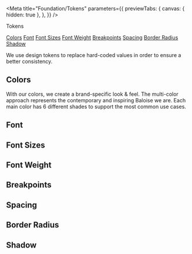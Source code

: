 
<Meta
  title="Foundation/Tokens"
  parameters={{
    previewTabs: {
      canvas: { hidden: true },
    },
  }}
/>

<bal-doc-banner subtitle="Foundation">Tokens</bal-doc-banner>

<bal-doc-tabs>
  <a href="#colors">Colors</a>
  <a href="#font">Font</a>
  <a href="#font-sizes">Font Sizes</a>
  <a href="#font-weight">Font Weight</a>
  <a href="#breakpoints">Breakpoints</a>
  <a href="#spacing">Spacing</a>
  <a href="#border-radius">Border Radius</a>
  <a href="#shadow">Shadow</a>
</bal-doc-tabs>

<bal-doc-lead>We use design tokens to replace hard-coded values in order to ensure a better consistency.</bal-doc-lead>

<h2 id="colors">Colors</h2>

With our colors, we create a brand-specific look & feel. The multi-color approach represents the contemporary and inspiring Baloise we are.
Each main color has 6 different shades to support the most common use cases.

<bal-doc-tokens-colors></bal-doc-tokens-colors>

<h2 id="font">Font</h2>

<bal-doc-tokens-font></bal-doc-tokens-font>

<h2 id="font-sizes">Font Sizes</h2>

<bal-doc-tokens-font-sizes></bal-doc-tokens-font-sizes>

<h2 id="font-weight">Font Weight</h2>

<bal-doc-tokens-font-weight></bal-doc-tokens-font-weight>

<h2 id="breakpoints">Breakpoints</h2>

<bal-doc-tokens-breakpoints></bal-doc-tokens-breakpoints>

<h2 id="spacing">Spacing</h2>

<bal-doc-tokens-spacing></bal-doc-tokens-spacing>

<h2 id="border-radius">Border Radius</h2>

<bal-doc-tokens-radius></bal-doc-tokens-radius>

<h2 id="shadow">Shadow</h2>

<bal-doc-tokens-shadow></bal-doc-tokens-shadow>

<bal-doc-github link="/stories/foundation/tokens.stories.mdx"></bal-doc-github>
